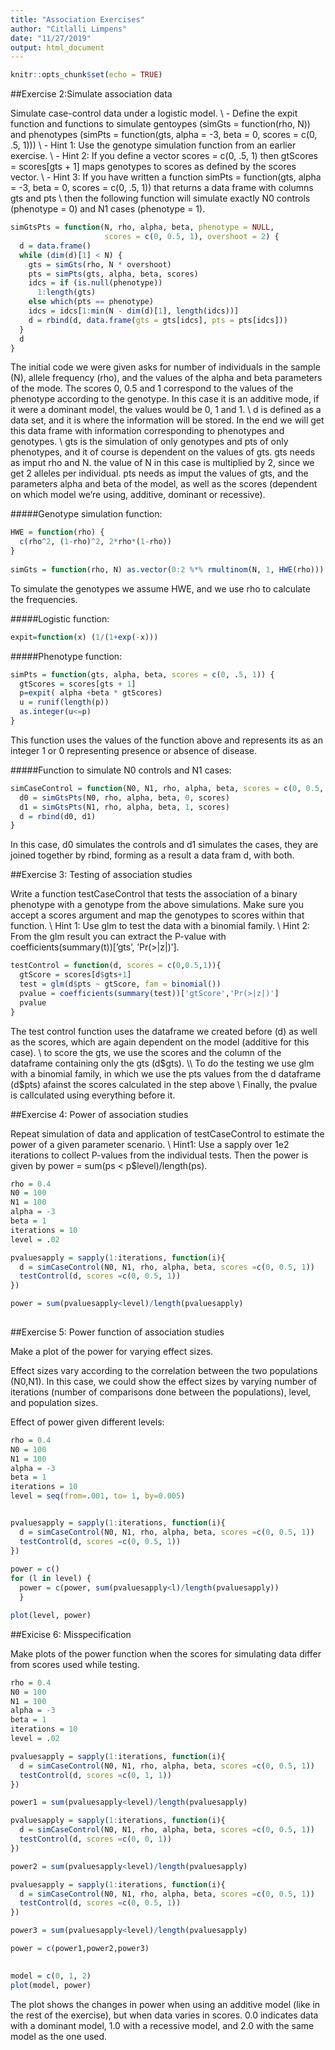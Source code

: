```yaml
---
title: "Association Exercises"
author: "Citlalli Limpens"
date: "11/27/2019"
output: html_document
---
```


```r
knitr::opts_chunk$set(echo = TRUE)
```


##Exercise 2:Simulate association data

Simulate case-control data under a logistic model.
\\
- Define the expit function and functions to simulate gentoypes (simGts = function(rho,
N)) and phenotypes (simPts = function(gts, alpha = -3, beta = 0, scores = c(0,
.5, 1)))
\\
- Hint 1: Use the genotype simulation function from an earlier exercise.
\\
- Hint 2: If you define a vector scores = c(0, .5, 1) then gtScores = scores[gts
+ 1] maps genotypes to scores as defined by the scores vector.
\\
- Hint 3: If you have written a function simPts = function(gts, alpha = -3, beta
= 0, scores = c(0, .5, 1)) that returns a data frame with columns gts and pts
\\
then the following function will simulate exactly N0 controls (phenotype = 0) and N1
cases (phenotype = 1).

```r
simGtsPts = function(N, rho, alpha, beta, phenotype = NULL, 
                     scores = c(0, 0.5, 1), overshoot = 2) { 
  d = data.frame() 
  while (dim(d)[1] < N) { 
    gts = simGts(rho, N * overshoot)
    pts = simPts(gts, alpha, beta, scores) 
    idcs = if (is.null(phenotype)) 
      1:length(gts) 
    else which(pts == phenotype) 
    idcs = idcs[1:min(N - dim(d)[1], length(idcs))] 
    d = rbind(d, data.frame(gts = gts[idcs], pts = pts[idcs]))
  } 
  d
}
```

The initial code we were given asks for number of individuals in the sample (N), allele frequency (rho), and the values of the alpha and beta parameters of the mode. The scores 0, 0.5 and 1 correspond to the values of the phenotype according to the genotype. In this case it is an additive mode, if it were a dominant model, the values would be 0, 1 and 1. 
\\
d is defined as a data set, and it is where the information will be stored. In the end we will get this data frame with information corresponding to phenotypes and genotypes. 
\\
gts is the simulation of only genotypes and pts of only phenotypes, and it of course is dependent on the values of gts. gts needs as imput rho and N. the value of N in this case is multiplied by 2, since we get 2 alleles per individual. pts needs as imput the values of gts, and the parameters alpha and beta of the model, as well as the scores (dependent on which model we're using, additive, dominant or recessive).

#####Genotype simulation function:

```r
HWE = function(rho) {
  c(rho^2, (1-rho)^2, 2*rho*(1-rho))
}
  
simGts = function(rho, N) as.vector(0:2 %*% rmultinom(N, 1, HWE(rho)))

```

To simulate the genotypes we assume HWE, and we use rho to calculate the frequencies. 


#####Logistic function:

```r
expit=function(x) (1/(1+exp(-x)))  
```

#####Phenotype function:

```r
simPts = function(gts, alpha, beta, scores = c(0, .5, 1)) {
  gtScores = scores[gts + 1]                      
  p=expit( alpha +beta * gtScores)
  u = runif(length(p))
  as.integer(u<=p)
}
```

This function uses the values of the function above and represents its as an integer 1 or 0 representing presence or absence of disease. 

#####Function to simulate N0 controls and N1 cases:


```r
simCaseControl = function(N0, N1, rho, alpha, beta, scores = c(0, 0.5, 1), o1 = 1.5, o2 = 3) { 
  d0 = simGtsPts(N0, rho, alpha, beta, 0, scores) 
  d1 = simGtsPts(N1, rho, alpha, beta, 1, scores) 
  d = rbind(d0, d1)
}
```

 In this case, d0 simulates the controls and d1 simulates the cases, they are joined together by rbind, forming as a result a data fram d, with both.

##Exercise 3: Testing of association studies

Write a function testCaseControl that tests the association of a binary phenotype with a
genotype from the above simulations. Make sure you accept a scores argument and map the
genotypes to scores within that function.
\\
Hint 1: Use glm to test the data with a binomial family.
\\
Hint 2: From the glm result you can extract the P-value with coefficients(summary(t))[’gts’,
’Pr(>|z|)’].


```r
testControl = function(d, scores = c(0,0.5,1)){
  gtScore = scores[d$gts+1]
  test = glm(d$pts ~ gtScore, fam = binomial())
  pvalue = coefficients(summary(test))['gtScore','Pr(>|z|)']
  pvalue
}
```

The test control function uses the dataframe we created before (d) as well as the scores, which are again dependent on the model (additive for this case).
\\
to score the gts, we use the scores and the column of the dataframe containing only the gts (d$gts).
\\
To do the testing we use glm with a binomial family, in which we use the pts values from the d dataframe (d$pts) afainst the scores calculated in the step above
\\
Finally, the pvalue is callculated using everything before it. 

##Exercise 4: Power of association studies

Repeat simulation of data and application of testCaseControl to estimate the power of a
given parameter scenario.
\\
Hint1: Use a sapply over 1e2 iterations to collect P-values from the individual tests.
Then the power is given by power = sum(ps < p$level)/length(ps).


```r

rho = 0.4
N0 = 100
N1 = 100
alpha = -3
beta = 1
iterations = 10
level = .02

pvaluesapply = sapply(1:iterations, function(i){
  d = simCaseControl(N0, N1, rho, alpha, beta, scores =c(0, 0.5, 1))
  testControl(d, scores =c(0, 0.5, 1))
})

power = sum(pvaluesapply<level)/length(pvaluesapply)
  
```



##Exercise 5: Power function of association studies

Make a plot of the power for varying effect sizes.

Effect sizes vary according to the correlation between the two populations (N0,N1). In this case, we could show the effect sizes by varying number of iterations (number of comparisons done between the populations), level, and population sizes. 

Effect of power given different levels:

```r
rho = 0.4
N0 = 100
N1 = 100
alpha = -3
beta = 1
iterations = 10
level = seq(from=.001, to= 1, by=0.005)


pvaluesapply = sapply(1:iterations, function(i){
  d = simCaseControl(N0, N1, rho, alpha, beta, scores =c(0, 0.5, 1))
  testControl(d, scores =c(0, 0.5, 1))
})
 
power = c()
for (l in level) {
  power = c(power, sum(pvaluesapply<l)/length(pvaluesapply))  
  }

```


```r
plot(level, power)
```



##Exicise 6: Misspecification

Make plots of the power function when the scores for simulating data differ from scores used
while testing.

```r

rho = 0.4
N0 = 100
N1 = 100
alpha = -3
beta = 1
iterations = 10
level = .02

pvaluesapply = sapply(1:iterations, function(i){
  d = simCaseControl(N0, N1, rho, alpha, beta, scores =c(0, 0.5, 1))
  testControl(d, scores =c(0, 1, 1))
})

power1 = sum(pvaluesapply<level)/length(pvaluesapply)

pvaluesapply = sapply(1:iterations, function(i){
  d = simCaseControl(N0, N1, rho, alpha, beta, scores =c(0, 0.5, 1))
  testControl(d, scores =c(0, 0, 1))
})

power2 = sum(pvaluesapply<level)/length(pvaluesapply)

pvaluesapply = sapply(1:iterations, function(i){
  d = simCaseControl(N0, N1, rho, alpha, beta, scores =c(0, 0.5, 1))
  testControl(d, scores =c(0, 0.5, 1))
})

power3 = sum(pvaluesapply<level)/length(pvaluesapply)

power = c(power1,power2,power3)
  
```

```r
model = c(0, 1, 2)
plot(model, power)
```

The plot shows the changes in power when using an additive model (like in the rest of the exercise), but when data varies in scores. 0.0 indicates data with a dominant model, 1.0 with a recessive model, and 2.0 with the same model as the one used. 